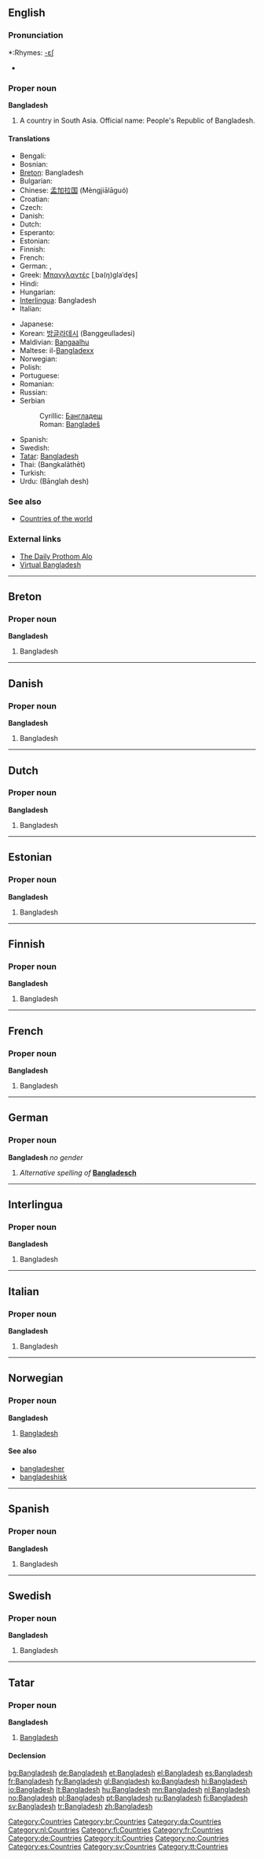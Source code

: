 ==English==

===Pronunciation===
*:Rhymes: [[Rhymes:English:-ɛʃ|-ɛʃ]]
*{{IPA|bæŋglɜˈdɛʃ}}

===Proper noun===
'''Bangladesh'''

# A country in South Asia. Official name: People's Republic of Bangladesh.

====Translations====
{{trans-top|country}}
* Bengali: {{t-|bn|বাংলাদেশ|sc=Beng|xs=Bengali}}
*Bosnian: {{t-|bs|Bangladeš|m}}
*[[Breton]]: Bangladesh
* Bulgarian: {{t+|bg|Бангладеш|sc=Cyrl}}
*Chinese: [[孟加拉国]] (Mèngjiālāguó)
*Croatian: {{t-|hr|Bangladeš|m}}
* Czech: {{t-|cs|Bangladéš}}
* Danish: {{t-|da|Bangladesh}}
* Dutch: {{t+|nl|Bangladesh}}
* Esperanto: {{t-|eo|Bangladeŝo|xs=Esperanto}}
* Estonian: {{t-|et|Bangladesh}}
* Finnish: {{t+|fi|Bangladesh}}
* French: {{t+|fr|Bangladesh|m}}
* German: {{t+|de|Bangladesch}}, {{t+|de|Bangladesh}}
*Greek: [[Μπαγγλαντές]] [ˌba(ŋ)ɡlaˈde̞s] {{n}}
* Hindi: {{t-|hi|बांग्लादेश|tr=Bānglādesh|sc=Deva|xs=Hindi}}
* Hungarian: {{t-|hu|Banglades}}
*[[Interlingua]]: Bangladesh
* Italian: {{t-|it|Bangladesh|m}}
{{trans-mid}}
* Japanese: {{t+|ja|バングラデシュ|tr=Banguradeshu|sc=Jpan}}
*Korean: [[방글라데시]] (Banggeulladesi)
*Maldivian: [[Bangaalhu]]
*Maltese: il-[[Bangladexx]]
* Norwegian: {{t+|no|Bangladesh}}
* Polish: {{t-|pl|Bangladesz|m}}
* Portuguese: {{t-|pt|Bangladeche}}
* Romanian: {{t-|ro|Bangladesh|n}}
* Russian: {{t+|ru|Бангладеш|m|sc=Cyrl}}
*Serbian
*:Cyrillic: [[Бангладеш#Serbian|Бангладеш]] {{m}}
*:Roman: [[Bangladeš#Serbian|Bangladeš]] {{m}}
* Spanish: {{t+|es|Bangladesh|m}}
* Swedish: {{t+|sv|Bangladesh}}
*[[Tatar]]: [[Bangladesh#Tatar|Bangladesh]]
*Thai: {{THchar|[[บังกลาเทศ]]}} (Bangkalāthēt)
* Turkish: {{t-|tr|Bangladeş}}
*Urdu: {{URchar|[[بانگلہ دیش]]}} (Bānglah desh)
{{trans-bottom}}

===See also===
*[[Countries of the world]]

===External links===
*[http://www.prothom-alo.net The Daily Prothom Alo]
*[http://www.virtualbangladesh.com/ Virtual Bangladesh]

[[Category:Countries]]

----

==Breton==

===Proper noun===
'''Bangladesh'''

# Bangladesh

[[Category:br:Countries]]

----

==Danish==

===Proper noun===
'''Bangladesh'''

# Bangladesh

[[Category:da:Countries]]

----

==Dutch==

===Proper noun===
'''Bangladesh'''

# Bangladesh

[[Category:nl:Countries]]

----

==Estonian==

===Proper noun===
'''Bangladesh'''

# Bangladesh {{et-country}}

----

==Finnish==

===Proper noun===
'''Bangladesh'''

# Bangladesh

[[Category:fi:Countries]]

----

==French==

===Proper noun===
'''Bangladesh''' {{m}}

# Bangladesh

[[Category:fr:Countries]]

----

==German==

===Proper noun===
'''Bangladesh''' ''no gender''

# ''Alternative spelling of'' '''[[Bangladesch]]'''

[[Category:de:Countries]]

----

==Interlingua==

===Proper noun===
'''Bangladesh'''

# Bangladesh

----

==Italian==

===Proper noun===
'''Bangladesh''' {{m}}

# Bangladesh

[[Category:it:Countries]]

----

==Norwegian==

===Proper noun===
'''Bangladesh'''

# [[#English|Bangladesh]]

====See also====
*[[bangladesher]]
*[[bangladeshisk]]

[[Category:no:Countries]]

----

==Spanish==

===Proper noun===
'''Bangladesh''' {{m}}

# Bangladesh

[[Category:es:Countries]]

----

==Swedish==

===Proper noun===
'''Bangladesh'''

# Bangladesh

[[Category:sv:Countries]]

----

==Tatar==

===Proper noun===
'''Bangladesh''' 

# [[Bangladesh#english|Bangladesh]]

====Declension====
{{tt-latin-noun|nıñ|ga|nı|da|dan}}

[[Category:tt:Countries]]

[[bg:Bangladesh]]
[[de:Bangladesh]]
[[et:Bangladesh]]
[[el:Bangladesh]]
[[es:Bangladesh]]
[[fr:Bangladesh]]
[[fy:Bangladesh]]
[[gl:Bangladesh]]
[[ko:Bangladesh]]
[[hi:Bangladesh]]
[[io:Bangladesh]]
[[lt:Bangladesh]]
[[hu:Bangladesh]]
[[mn:Bangladesh]]
[[nl:Bangladesh]]
[[no:Bangladesh]]
[[pl:Bangladesh]]
[[pt:Bangladesh]]
[[ru:Bangladesh]]
[[fi:Bangladesh]]
[[sv:Bangladesh]]
[[tr:Bangladesh]]
[[zh:Bangladesh]]